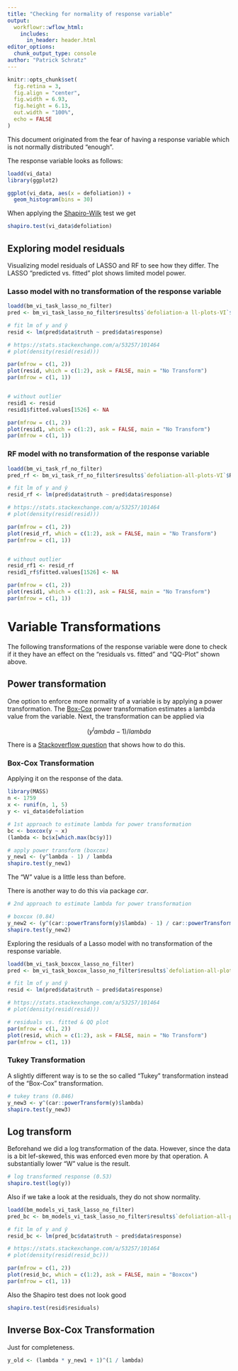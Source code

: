 ```yaml
---
title: "Checking for normality of response variable"
output: 
  workflowr::wflow_html:
    includes:
      in_header: header.html
editor_options:
  chunk_output_type: console
author: "Patrick Schratz"
---
```


```r
knitr::opts_chunk$set(
  fig.retina = 3,
  fig.align = "center",
  fig.width = 6.93,
  fig.height = 6.13,
  out.width = "100%",
  echo = FALSE
)
```

This document originated from the fear of having a response variable which is not normally distributed "enough".

The response variable looks as follows:

```r
loadd(vi_data)
library(ggplot2)

ggplot(vi_data, aes(x = defoliation)) +
  geom_histogram(bins = 30)
```

When applying the [Shapiro-Wilk](https://en.wikipedia.org/wiki/Shapiro%E2%80%93Wilk_test) test we get

```r
shapiro.test(vi_data$defoliation)
```

## Exploring model residuals 

Visualizing model residuals of LASSO and RF to see how they differ.
The LASSO "predicted vs. fitted" plot shows limited model power.

### Lasso model with no transformation of the response variable

```r
loadd(bm_vi_task_lasso_no_filter)
pred <- bm_vi_task_lasso_no_filter$results$`defoliation-a ll-plots-VI`$`Lasso-MBO`$pred

# fit lm of y and ŷ
resid <- lm(pred$data$truth ~ pred$data$response)

# https://stats.stackexchange.com/a/53257/101464
# plot(density(resid(resid)))

par(mfrow = c(1, 2))
plot(resid, which = c(1:2), ask = FALSE, main = "No Transform")
par(mfrow = c(1, 1))


# without outlier
resid1 <- resid
resid1$fitted.values[1526] <- NA

par(mfrow = c(1, 2))
plot(resid1, which = c(1:2), ask = FALSE, main = "No Transform")
par(mfrow = c(1, 1))
```

### RF model with no transformation of the response variable

```r
loadd(bm_vi_task_rf_no_filter)
pred_rf <- bm_vi_task_rf_no_filter$results$`defoliation-all-plots-VI`$RF$pred

# fit lm of y and ŷ
resid_rf <- lm(pred$data$truth ~ pred$data$response)

# https://stats.stackexchange.com/a/53257/101464
# plot(density(resid(resid)))

par(mfrow = c(1, 2))
plot(resid_rf, which = c(1:2), ask = FALSE, main = "No Transform")
par(mfrow = c(1, 1))


# without outlier
resid_rf1 <- resid_rf
resid1_rf$fitted.values[1526] <- NA

par(mfrow = c(1, 2))
plot(resid1, which = c(1:2), ask = FALSE, main = "No Transform")
par(mfrow = c(1, 1))
```

# Variable Transformations

The following transformations of the response variable were done to check if it they have an effect on the "residuals vs. fitted" and "QQ-Plot" shown above.

## Power transformation

One option to enforce more normality of a variable is by applying a power transformation.
The [Box-Cox](https://en.wikipedia.org/wiki/Power_transform#Box%E2%80%93Cox_transformation) power transformation estimates a lambda value from the variable.
Next, the transformation can be applied via

$$(y^lambda - 1) / lambda$$

There is a [Stackoverflow question](https://stackoverflow.com/questions/33999512/how-to-use-the-box-cox-power-transformation-in-r) that shows how to do this. 

### Box-Cox Transformation

Applying it on the response of the data.

```r
library(MASS)
n <- 1759
x <- runif(n, 1, 5)
y <- vi_data$defoliation

# 1st approach to estimate lambda for power transformation
bc <- boxcox(y ~ x)
(lambda <- bc$x[which.max(bc$y)])

# apply power transform (boxcox)
y_new1 <- (y^lambda - 1) / lambda
shapiro.test(y_new1)
```

The "W" value is a little less than before.

There is another way to do this via package _car_.

```r
# 2nd approach to estimate lambda for power transformation

# boxcox (0.84)
y_new2 <- (y^(car::powerTransform(y)$lambda) - 1) / car::powerTransform(y)$lambda
shapiro.test(y_new2)
```

Exploring the residuals of a Lasso model with no transformation of the response variable.

```r
loadd(bm_vi_task_boxcox_lasso_no_filter)
pred <- bm_vi_task_boxcox_lasso_no_filter$results$`defoliation-all-plots-VI`$`Lasso-MBO`$pred

# fit lm of y and ŷ
resid <- lm(pred$data$truth ~ pred$data$response)

# https://stats.stackexchange.com/a/53257/101464
# plot(density(resid(resid)))

# residuals vs. fitted & QQ plot
par(mfrow = c(1, 2))
plot(resid, which = c(1:2), ask = FALSE, main = "No Transform")
par(mfrow = c(1, 1))
```

### Tukey Transformation

A slightly different way is to se the so called "Tukey" transformation instead of the "Box-Cox" transformation.

```r
# tukey trans (0.846)
y_new3 <- y^(car::powerTransform(y)$lambda)
shapiro.test(y_new3)
```

## Log transform

Beforehand we did a log transformation of the data.
However, since the data is a bit lef-skewed, this was enforced even more by that operation.
A substantially lower "W" value is the result.

```r
# log transformed response (0.53)
shapiro.test(log(y))
```

Also if we take a look at the residuals, they do not show normality.

```r
loadd(bm_models_vi_task_lasso_no_filter)
pred_bc <- bm_models_vi_task_lasso_no_filter$results$`defoliation-all-plots-VI`$lasso$pred

# fit lm of y and ŷ
resid_bc <- lm(pred_bc$data$truth ~ pred$data$response)

# https://stats.stackexchange.com/a/53257/101464
# plot(density(resid(resid_bc)))

par(mfrow = c(1, 2))
plot(resid_bc, which = c(1:2), ask = FALSE, main = "Boxcox")
par(mfrow = c(1, 1))
```

Also the Shapiro test does not look good

```r
shapiro.test(resid$residuals)
```

## Inverse Box-Cox Transformation

Just for completeness.

```r
y_old <- (lambda * y_new1 + 1)^(1 / lambda)
```

